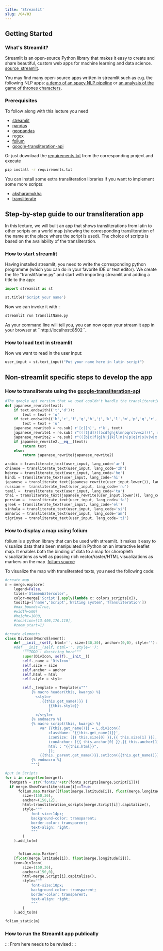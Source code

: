 ```yaml
---
title: 'Streamlit'
slug: /04/03
---
```


## Getting Started
### What's Streamlit?
Streamlit is an open-source Python library that makes it easy to create and share beautiful, custom web apps for machine learning and data science.
[source_streamlit](https://docs.streamlit.io/).

You may find many open-source apps written in streamlit such as e.g. the following NLP apps: [a demo of an spacy NLP pipeline](https://share.streamlit.io/ines/spacy-streamlit-demo/app.py) or [an analysis of the game of thrones characters](https://got-streamlit.herokuapp.com/).

### Prerequisites
To follow along with this lecture you need
+ [streamlit](https://docs.streamlit.io/library/get-started/installation) 
+ [pandas](https://pandas.pydata.org/docs/getting_started/install.html)
+ [geopandas](https://geopandas.org/en/stable/getting_started/install.html)
+ [regex](https://pypi.org/project/regex/)
+ [folium](https://pypi.org/project/folium/)
+ [google-transliteration-api](https://pypi.org/project/google-transliteration-api/)

Or just download the [requirements.txt](https://github.com/MeDarina/TransliterateYourName/blob/main/requirements.txt) from the corresponding project and execute
```cmd
pip install -r requirements.txt
```

You can install some extra transliteration libraries if you want to implement some more scripts:
+ [aksharamukha](https://pypi.org/project/aksharamukha/)
+ [transliterate](https://pypi.org/project/transliterate/)

## Step-by-step guide to our transliteration app
In this lecture, we will built an app that shows transliterations from latin to other scripts on a world map (showing the corresponding transliteration of the name at the place where the script is used).
The choice of scripts is based on the availability of the transliteration.

### How to start streamlit
Having installed streamlit, you need to write the corresponding python programme (which you can do in your favorite IDE or text editor).
We create the file "translitName.py" and start with importing streamlit and adding a title to the app:

```python
import streamlit as st

st.title('Script your name')
```
Now we can invoke it with :

```cmd
streamlit run translitName.py
```
As your command line will tell you, you can now open your streamlit app in your browser at ``http://localhost:8502´´.

### How to load text in streamlit
Now we want to read in the user input:
```python
user_input = st.text_input("Put your name here in latin script")
```

## Non-streamlit specific steps to develop the app

### How to transliterate using the [google-transliteration-api](https://pypi.org/project/google-transliteration-api/)
```python
#The google api version that we used couldn't handle the transliteration to japanese in many cases, but by helping with onsecutive consonants (which does not exist in the japanese script, we could circumvent this issue
def japanese_rewrite(text):   
    if text.endswith(('t','d')):
        text = text + 'o' 
    if text.endswith(('b','c','f','g','h','j','k','l','m','p','q','r','s','v','w','x','z')):
        text = text + 'u'
    japanese_rewrite0 = re.sub( r'[c][h]', r'k', text)
    japanese_rewrite1 = re.sub( r"(([t|d])([bcdfghjklmnpqrstvwxz]))", r'\2o\3', japanese_rewrite0)
    japanese_rewrite2 = re.sub( r"(([b|c|f|g|h|j|k|l|m|n|p|q|r|s|v|w|x|z])([b|c|d|f|g|h|j|k|l|m|n|p|q|r|s|t|v|w|x|z]))", r'\2u\3', japanese_rewrite1)
    if japanese_rewrite2.__eq__(text):
        return text
    else:
        return japanese_rewrite(japanese_rewrite2)

arabic = transliterate_text(user_input, lang_code='ar')
chinese = transliterate_text(user_input, lang_code='zh')
hebrew = transliterate_text(user_input, lang_code='he')
hindi = transliterate_text(user_input, lang_code='hi')
japanese = transliterate_text(japanese_rewrite(user_input.lower()), lang_code='ja')
russian =  transliterate_text(user_input, lang_code='ru')
tamil =  transliterate_text(user_input, lang_code='ta')
thai = transliterate_text(japanese_rewrite(user_input.lower()), lang_code='th')
persian =  transliterate_text(user_input, lang_code='fa')
greek = transliterate_text(user_input, lang_code='el')
sinhala = transliterate_text(user_input, lang_code='si')
amharic = transliterate_text(user_input, lang_code='am')
tigrinya = transliterate_text(user_input, lang_code='ti')
```



### How to display a map using folium
folium is a python library that can be used with streamlit. It makes it easy to visualize data that’s been manipulated in Python on an interactive leaflet map. It enables both the binding of data to a map for choropleth visualizations as well as passing rich vector/raster/HTML visualizations as markers on the map. [folium source](https://python-visualization.github.io/folium/)

To visualize the map with transliterated texts, you need the following code:
```python
#create map
m = merge.explore(
    legend=False,
    tiles='StamenWatercolor', 
    color=merge['Script'].apply(lambda x: colors_scripts[x]),
    tooltip=['name','Script','Writing system','Transliteration'])
    #max_bounds=True,
    #width=500)
    #height=1000,
    #location=[13.406,170.110],
    #zoom_start=1)

#create elements
class DivIcon(MacroElement):
    def __init__(self, html='', size=(30,30), anchor=(0,0), style=''):
    #def __init__(self, html='', style=''):
        """TODO : docstring here"""
        super(DivIcon, self).__init__()
        self._name = 'DivIcon'
        self.size = size
        self.anchor = anchor
        self.html = html
        self.style = style

        self._template = Template(u"""
            {% macro header(this, kwargs) %}
              <style>
                .{{this.get_name()}} {
                    {{this.style}}
                    }
              </style>
            {% endmacro %}
            {% macro script(this, kwargs) %}
                var {{this.get_name()}} = L.divIcon({
                    className: '{{this.get_name()}}',
                    iconSize: [{{ this.size[0] }},{{ this.size[1] }}],
                    iconAnchor: [{{ this.anchor[0] }},{{ this.anchor[1] }}],
                    html : "{{this.html}}",
                    });
                {{this._parent.get_name()}}.setIcon({{this.get_name()}});
            {% endmacro %}
            """)

#put in Scripts
for i in range(len(merge)):
  fontpath = str('fonts/'+str(fonts_scripts[merge.Script[i]]))
  if merge.ShowTransliteration[i]==True:
      folium.map.Marker([float(merge.latitude[i]), float(merge.longitude[i])],icon=DivIcon(
        size=(150,36),
        anchor=(150,12),
        html=transliteration_scripts[merge.Script[i]].capitalize(),
        style="""
            font-size:14px;
            background-color: transparent;
            border-color: transparent;
            text-align: right;
            """
        )
    ).add_to(m)


      folium.map.Marker(
    [float(merge.latitude[i]), float(merge.longitude[i])],
    icon=DivIcon(
        size=(150,36),
        anchor=(150,0),
        html=merge.Script[i].capitalize(),
        style="""
            font-size:10px;
            background-color: transparent;
            border-color: transparent;
            text-align: right;
            """
        )
    ).add_to(m)

folium_static(m)
```


### How to run the Streamlit app publically

:::
From here needs to be revised
:::

